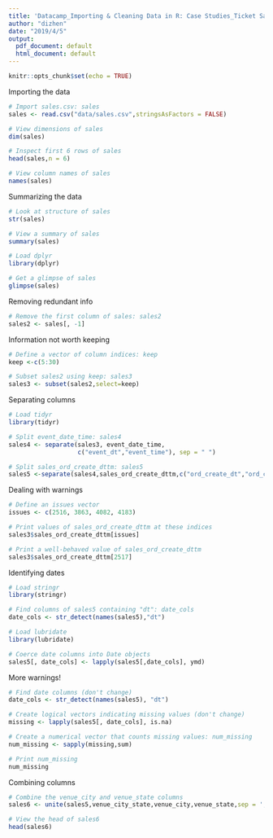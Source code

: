 ```yaml
---
title: 'Datacamp_Importing & Cleaning Data in R: Case Studies_Ticket Sales Data'
author: "dizhen"
date: "2019/4/5"
output:
  pdf_document: default
  html_document: default
---
```


```r
knitr::opts_chunk$set(echo = TRUE)
```


Importing the data


```r
# Import sales.csv: sales
sales <- read.csv("data/sales.csv",stringsAsFactors = FALSE)
```


```r
# View dimensions of sales
dim(sales)

# Inspect first 6 rows of sales
head(sales,n = 6)

# View column names of sales
names(sales)
```

Summarizing the data

```r
# Look at structure of sales
str(sales)

# View a summary of sales
summary(sales)

# Load dplyr
library(dplyr)

# Get a glimpse of sales
glimpse(sales)
```

Removing redundant info


```r
# Remove the first column of sales: sales2
sales2 <- sales[, -1]
```

Information not worth keeping


```r
# Define a vector of column indices: keep
keep <-c(5:30)

# Subset sales2 using keep: sales3
sales3 <- subset(sales2,select=keep)
```

Separating columns


```r
# Load tidyr
library(tidyr)

# Split event_date_time: sales4
sales4 <- separate(sales3, event_date_time,
                   c("event_dt","event_time"), sep = " ")

# Split sales_ord_create_dttm: sales5
sales5 <-separate(sales4,sales_ord_create_dttm,c("ord_create_dt","ord_create_time"),sep = " ")
```

Dealing with warnings


```r
# Define an issues vector
issues <- c(2516, 3863, 4082, 4183)

# Print values of sales_ord_create_dttm at these indices
sales3$sales_ord_create_dttm[issues]

# Print a well-behaved value of sales_ord_create_dttm
sales3$sales_ord_create_dttm[2517]
```

Identifying dates


```r
# Load stringr
library(stringr)

# Find columns of sales5 containing "dt": date_cols
date_cols <- str_detect(names(sales5),"dt")

# Load lubridate
library(lubridate)

# Coerce date columns into Date objects
sales5[, date_cols] <- lapply(sales5[,date_cols], ymd)
```

More warnings!

```r
# Find date columns (don't change)
date_cols <- str_detect(names(sales5), "dt")

# Create logical vectors indicating missing values (don't change)
missing <- lapply(sales5[, date_cols], is.na)

# Create a numerical vector that counts missing values: num_missing
num_missing <- sapply(missing,sum)

# Print num_missing
num_missing
```

Combining columns

```r
# Combine the venue_city and venue_state columns  
sales6 <- unite(sales5,venue_city_state,venue_city,venue_state,sep = ', ')

# View the head of sales6
head(sales6)
```

